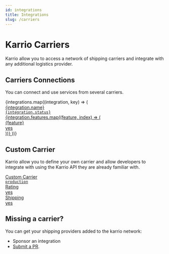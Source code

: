 ```yaml
---
id: integrations
title: Integrations
slug: /carriers
---
```


# Karrio Carriers

Karrio allow you to access a network of shipping carriers and integrate with any
additional logistics provider.


## Carriers Connections

You can connect and use services from several carriers.

<div id="tailwind">
  <div className="grid grid-cols-1 lg:grid-cols-2 gap-6 lg:mr-8">
    {integrations.map((integration, key) => (
      <a key={key} className="group rounded-lg border-2 p-3 hover:shadow no-underline"
        href={integration.href} style={{ color: "var(--ifm-font-color-base)" }}>
        <div className="flex justify-between">
          <div className="text-base font-semibold ">{integration.name}</div>
          <code className="text-sm font-light px-2">{integration.status}</code>
        </div>
        {integration.features.map((feature, index) => (
          <div key={index} className="border border-opacity-50 px-1 text-sm mt-2 rounded-sm flex justify-between">
            <div>{feature}</div>
            <div>yes</div>
          </div>
        ))}
      </a>
    ))}
  </div>
</div>


## Custom Carrier

Karrio allow you to define your own carrier and allow developers to integrate with
using the Karrio API they are already familiar with.

<div id="tailwind">
  <div className="grid grid-cols-1 lg:grid-cols-2 gap-6 lg:mr-8">
    <a className="group rounded-lg border-2 p-3 hover:shadow no-underline"
      href="/carriers/custom-carrier" style={{ color: "var(--ifm-font-color-base)" }}>
      <div className="flex justify-between">
        <div className="text-base font-semibold ">Custom Carrier</div>
        <code className="text-sm font-light px-2">production</code>
      </div>
      <div className="border border-opacity-50 px-1 text-sm mt-2 rounded-sm flex justify-between">
        <div>Rating</div>
        <div>yes</div>
      </div>
      <div className="border border-opacity-50 px-1 text-sm mt-2 rounded-sm flex justify-between">
        <div>Shipping</div>
        <div>yes</div>
      </div>
    </a>
  </div>
</div>


## Missing a carrier?

You can get your shipping providers added to the karrio network:

- Sponsor an integration
- [Submit a PR](https://github.com/karrioapi/karrio).

